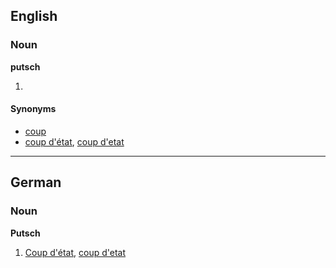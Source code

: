 ==English==
===Noun===
'''putsch'''

# {{stub}}

====Synonyms====
*[[coup]]
*[[coup d'état]], [[coup d'etat]]

----

==German==
===Noun===
'''Putsch'''

#[[Coup d'état]], [[coup d'etat]]<!--.  Stroke of state.-->